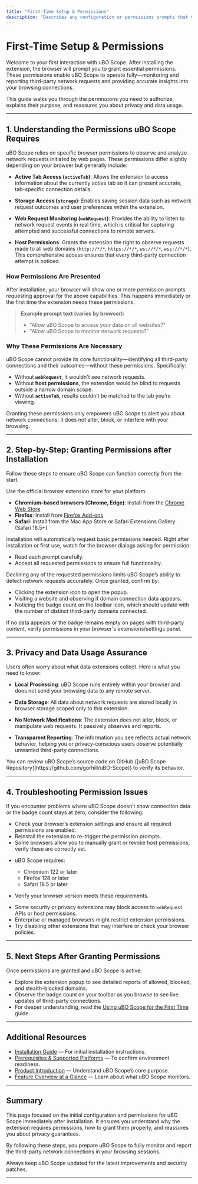 ```yaml
---
title: "First-Time Setup & Permissions"
description: "Describes any configuration or permissions prompts that may appear after installing uBO Scope. Guides users through granting the necessary permissions so the extension can monitor web requests, and assures users about privacy and data usage."
---
```


# First-Time Setup & Permissions

Welcome to your first interaction with uBO Scope. After installing the extension, the browser will prompt you to grant essential permissions. These permissions enable uBO Scope to operate fully—monitoring and reporting third-party network requests and providing accurate insights into your browsing connections.

This guide walks you through the permissions you need to authorize, explains their purpose, and reassures you about privacy and data usage.

---

## 1. Understanding the Permissions uBO Scope Requires

uBO Scope relies on specific browser permissions to observe and analyze network requests initiated by web pages. These permissions differ slightly depending on your browser but generally include:

- **Active Tab Access (`activeTab`)**: Allows the extension to access information about the currently active tab so it can present accurate, tab-specific connection details.

- **Storage Access (`storage`)**: Enables saving session data such as network request outcomes and user preferences within the extension.

- **Web Request Monitoring (`webRequest`)**: Provides the ability to listen to network request events in real time, which is critical for capturing attempted and successful connections to remote servers.

- **Host Permissions**: Grants the extension the right to observe requests made to all web domains (`http://*/*`, `https://*/*`, `ws://*/*`, `wss://*/*`). This comprehensive access ensures that every third-party connection attempt is noticed.

### How Permissions Are Presented

After installation, your browser will show one or more permission prompts requesting approval for the above capabilities. This happens immediately or the first time the extension needs these permissions.

> **Example prompt text (varies by browser):**
>
> - "Allow uBO Scope to access your data on all websites?"
> - "Allow uBO Scope to monitor network requests?"


### Why These Permissions Are Necessary

uBO Scope cannot provide its core functionality—identifying all third-party connections and their outcomes—without these permissions. Specifically:

- Without **`webRequest`**, it wouldn't see network requests.
- Without **host permissions**, the extension would be blind to requests outside a narrow domain scope.
- Without **`activeTab`**, results couldn’t be matched to the tab you’re viewing.


<Tip>
Granting these permissions only empowers uBO Scope to alert you about network connections; it does not alter, block, or interfere with your browsing.
</Tip>

---

## 2. Step-by-Step: Granting Permissions after Installation

Follow these steps to ensure uBO Scope can function correctly from the start.

<Steps>
<Step title="Install uBO Scope">
Use the official browser extension store for your platform:

- **Chromium-based browsers (Chrome, Edge)**: Install from the [Chrome Web Store](https://chromewebstore.google.com/detail/ubo-scope/bbdpgcaljkaaigfcomhidmneffjjjfgp)
- **Firefox**: Install from [Firefox Add-ons](https://addons.mozilla.org/firefox/addon/ubo-scope/)
- **Safari**: Install from the Mac App Store or Safari Extensions Gallery (Safari 18.5+)

Installation will automatically request basic permissions needed.
</Step>
<Step title="Observe Permissions Prompts">
Right after installation or first use, watch for the browser dialogs asking for permission:

- Read each prompt carefully.
- Accept all requested permissions to ensure full functionality.

<Warning>
Declining any of the requested permissions limits uBO Scope’s ability to detect network requests accurately.
</Warning>
</Step>
<Step title="Confirm Permissions Are Active">
Once granted, confirm by:

- Clicking the extension icon to open the popup.
- Visiting a website and observing if domain connection data appears.
- Noticing the badge count on the toolbar icon, which should update with the number of distinct third-party domains connected.

If no data appears or the badge remains empty on pages with third-party content, verify permissions in your browser's extensions/settings panel.
</Step>
</Steps>

---

## 3. Privacy and Data Usage Assurance

Users often worry about what data extensions collect. Here is what you need to know:

- **Local Processing**: uBO Scope runs entirely within your browser and does not send your browsing data to any remote server.

- **Data Storage**: All data about network requests are stored locally in browser storage scoped only to this extension.

- **No Network Modifications**: The extension does not alter, block, or manipulate web requests. It passively observes and reports.

- **Transparent Reporting**: The information you see reflects actual network behavior, helping you or privacy-conscious users observe potentially unwanted third-party connections.

<Tip>
You can review uBO Scope’s source code on GitHub ([uBO Scope Repository](https://github.com/gorhill/uBO-Scope)) to verify its behavior.
</Tip>

---

## 4. Troubleshooting Permission Issues

If you encounter problems where uBO Scope doesn’t show connection data or the badge count stays at zero, consider the following:

<AccordionGroup title="Common Permission-Related Issues and Fixes">
<Accordion title="Permission Not Granted or Revoked">

- Check your browser’s extension settings and ensure all required permissions are enabled.
- Reinstall the extension to re-trigger the permission prompts.
- Some browsers allow you to manually grant or revoke host permissions; verify these are correctly set.

</Accordion>
<Accordion title="Browser Compatibility or Version Limitations">

- uBO Scope requires:
  - Chromium 122 or later
  - Firefox 128 or later
  - Safari 18.5 or later

- Verify your browser version meets these requirements.

</Accordion>
<Accordion title="Conflict with Other Extensions or Policies">

- Some security or privacy extensions may block access to `webRequest` APIs or host permissions.
- Enterprise or managed browsers might restrict extension permissions.
- Try disabling other extensions that may interfere or check your browser policies.

</Accordion>
</AccordionGroup>

---

## 5. Next Steps After Granting Permissions

Once permissions are granted and uBO Scope is active:

- Explore the extension popup to see detailed reports of allowed, blocked, and stealth-blocked domains.
- Observe the badge count on your toolbar as you browse to see live updates of third-party connections.
- For deeper understanding, read the [Using uBO Scope for the First Time](../first-use-configuration/using-the-extension) guide.


---

## Additional Resources

- [Installation Guide](../../getting-started/setup-introduction/installation) — For initial installation instructions.
- [Prerequisites & Supported Platforms](../../getting-started/setup-introduction/prerequisites) — To confirm environment readiness.
- [Product Introduction](../../getting-started-essentials/product-introduction) — Understand uBO Scope’s core purpose.
- [Feature Overview at a Glance](../../overview/product-architecture-insight/feature-overview) — Learn about what uBO Scope monitors.



---

## Summary

This page focused on the initial configuration and permissions for uBO Scope immediately after installation. It ensures you understand why the extension requires permissions, how to grant them properly, and reassures you about privacy guarantees.

By following these steps, you prepare uBO Scope to fully monitor and report the third-party network connections in your browsing sessions.

<Tip>
Always keep uBO Scope updated for the latest improvements and security patches.
</Tip>


---